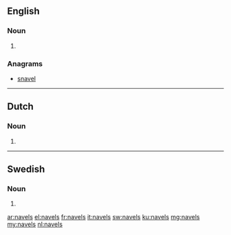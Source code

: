 ==English==

===Noun===
{{head|en|plural}}

# {{plural of|navel|lang=en}}

===Anagrams===
* [[snavel#English|snavel]]

----
==Dutch==

===Noun===
{{head|nl}}

# {{nl-noun form of|pl|navel}}

----

==Swedish==

===Noun===
{{head|sv|noun form}}

# {{sv-noun-form-indef-gen|navel}}

[[ar:navels]]
[[el:navels]]
[[fr:navels]]
[[it:navels]]
[[sw:navels]]
[[ku:navels]]
[[mg:navels]]
[[my:navels]]
[[nl:navels]]